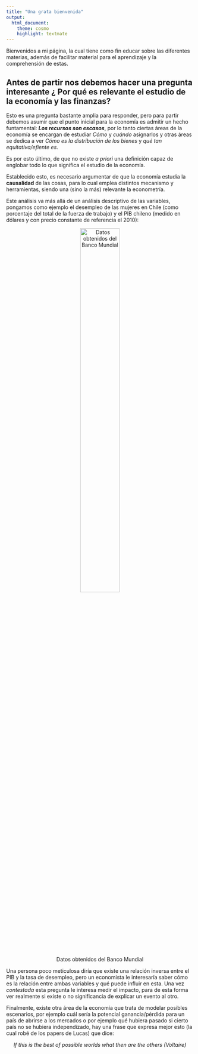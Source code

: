 ```yaml
---
title: "Una grata bienvenida"
output:
  html_document:
    theme: cosmo
    highlight: textmate
---
```


Bienvenidos a mi página, la cual tiene como fin educar sobre las diferentes materias, además de facilitar material para el aprendizaje y la comprehensión de estas.


## Antes de partir nos debemos hacer una pregunta interesante ¿ Por qué es relevante el estudio de la economía y las finanzas?

Esto es una pregunta bastante amplia para responder, pero para partir debemos asumir que el punto inicial para la economía es admitir un hecho funtamental: ***Los recursos son escasos***, por lo tanto ciertas áreas de la economía se encargan de estudiar *Cómo* y *cuándo* asignarlos y otras áreas se dedica a ver *Cómo es la distribución de los bienes* y *qué tan equitativa/efiente es*.

Es por esto último, de que no existe *a priori* una definición capaz de englobar todo lo que significa el estudio de la economía.

Establecido esto, es necesario argumentar de que la economía estudia la **causalidad** de las cosas, para lo cual emplea distintos mecanismo y herramientas, siendo una (sino la más) relevante la econometría.

Este análisis va más allá de un análisis descriptivo de las variables, pongamos como ejemplo el desempleo de las mujeres en Chile (como porcentaje del total de la fuerza de trabajo) y el PIB chileno (medido en dólares y con precio constante de referencia el 2010):
<center>
![Datos obtenidos del Banco Mundial](Excel/mujerespib.png){width=50%}
</center>
Una persona poco meticulosa diría que existe una relación inversa entre el PIB y la tasa de desempleo, pero un economista le interesaría saber cómo es la relación entre ambas variables y qué puede influir en esta. Una vez *contestada* esta pregunta le interesa medir el impacto, para de esta forma ver realmente si existe o no significancia de explicar un evento al otro.

Finalmente, existe otra área de la economía que trata de modelar posibles escenarios, por ejemplo cuál sería la potencial ganancia/pérdida para un país de abrirse a los mercados o por ejemplo qué hubiera pasado si cierto país no se hubiera independizado, hay una frase que expresa mejor esto (la cual robé de los papers de Lucas) que dice:

$$\textit{If this is the best of possible worlds what then are the others (Voltaire)}$$

